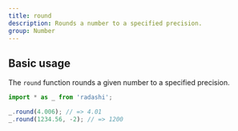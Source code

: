 ```yaml
---
title: round
description: Rounds a number to a specified precision.
group: Number
---
```


## Basic usage

The `round` function rounds a given number to a specified precision.

```ts
import * as _ from 'radashi';

_.round(4.006); // => 4.01
_.round(1234.56, -2); // => 1200
```
